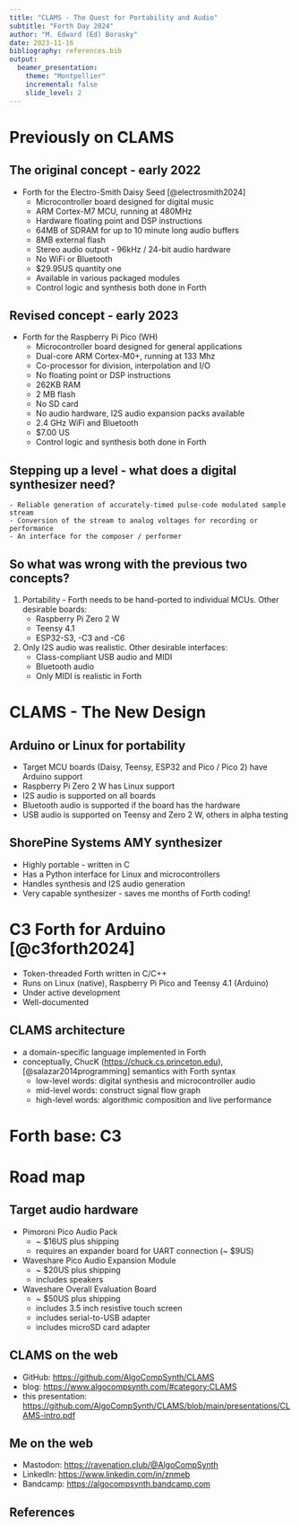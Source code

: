```yaml
---
title: "CLAMS - The Quest for Portability and Audio"
subtitle: "Forth Day 2024"
author: "M. Edward (Ed) Borasky"
date: 2023-11-16
bibliography: references.bib
output:
  beamer_presentation:
    theme: "Montpellier"
    incremental: false
    slide_level: 2
---
```


# Previously on CLAMS

## The original concept - early 2022
- Forth for the Electro-Smith Daisy Seed [@electrosmith2024]
    - Microcontroller board designed for digital music
    - ARM Cortex-M7 MCU, running at 480MHz
    - Hardware floating point and DSP instructions
    - 64MB of SDRAM for up to 10 minute long audio buffers
    - 8MB external flash
    - Stereo audio output - 96kHz / 24-bit audio hardware
    - No WiFi or Bluetooth
    - $29.95US quantity one
    - Available in various packaged modules
    - Control logic and synthesis both done in Forth

## Revised concept - early 2023
- Forth for the Raspberry Pi Pico (WH)
    - Microcontroller board designed for general applications
    - Dual-core ARM Cortex-M0+, running at 133 Mhz
    - Co-processor for division, interpolation and I/O
    - No floating point or DSP instructions
    - 262KB RAM
    - 2 MB flash
    - No SD card
    - No audio hardware, I2S audio expansion packs available
    - 2.4 GHz WiFi and Bluetooth
    - $7.00 US
    - Control logic and synthesis both done in Forth
    
## Stepping up a level - what does a digital synthesizer need?
    - Reliable generation of accurately-timed pulse-code modulated sample stream
    - Conversion of the stream to analog voltages for recording or performance
    - An interface for the composer / performer

## So what was wrong with the previous two concepts?
1. Portability - Forth needs to be hand-ported to individual MCUs. Other desirable boards:
    - Raspberry Pi Zero 2 W
    - Teensy 4.1
    - ESP32-S3, -C3 and -C6
2. Only I2S audio was realistic. Other desirable interfaces:
    - Class-compliant USB audio and MIDI
    - Bluetooth audio
    - Only MIDI is realistic in Forth

# CLAMS - The New Design

## Arduino or Linux for portability
- Target MCU boards (Daisy, Teensy, ESP32 and Pico / Pico 2) have Arduino support
- Raspberry Pi Zero 2 W has Linux support
- I2S audio is supported on all boards
- Bluetooth audio is supported if the board has the hardware
- USB audio is supported on Teensy and Zero 2 W, others in alpha testing

## ShorePine Systems AMY synthesizer
- Highly portable - written in C
- Has a Python interface for Linux and microcontrollers
- Handles synthesis and I2S audio generation
- Very capable synthesizer - saves me months of Forth coding!

# C3 Forth for Arduino [@c3forth2024]
- Token-threaded Forth written in C/C++
- Runs on Linux (native), Raspberry Pi Pico and Teensy 4.1 (Arduino)
- Under active development
- Well-documented

## CLAMS architecture
- a domain-specific language implemented in Forth
- conceptually, ChucK (<https://chuck.cs.princeton.edu>),
[@salazar2014programming] semantics with Forth syntax
    - low-level words: digital synthesis and microcontroller audio
    - mid-level words: construct signal flow graph
    - high-level words: algorithmic composition and live performance

# Forth base: C3

# Road map

## Target audio hardware
- Pimoroni Pico Audio Pack
    - ~ $16US plus shipping
    - requires an expander board for UART connection (~ $9US)
- Waveshare Pico Audio Expansion Module 
    - ~ $20US plus shipping
    - includes speakers
- Waveshare Overall Evaluation Board
    - ~ $50US plus shipping
    - includes 3.5 inch resistive touch screen
    - includes serial-to-USB adapter
    - includes microSD card adapter

## CLAMS on the web
- GitHub: <https://github.com/AlgoCompSynth/CLAMS>
- blog: <https://www.algocompsynth.com/#category:CLAMS>
- this presentation:
<https://github.com/AlgoCompSynth/CLAMS/blob/main/presentations/CLAMS-intro.pdf>

## Me on the web
- Mastodon: <https://ravenation.club/@AlgoCompSynth>
- LinkedIn: <https://www.linkedin.com/in/znmeb>
- Bandcamp: <https://algocompsynth.bandcamp.com>

## References
